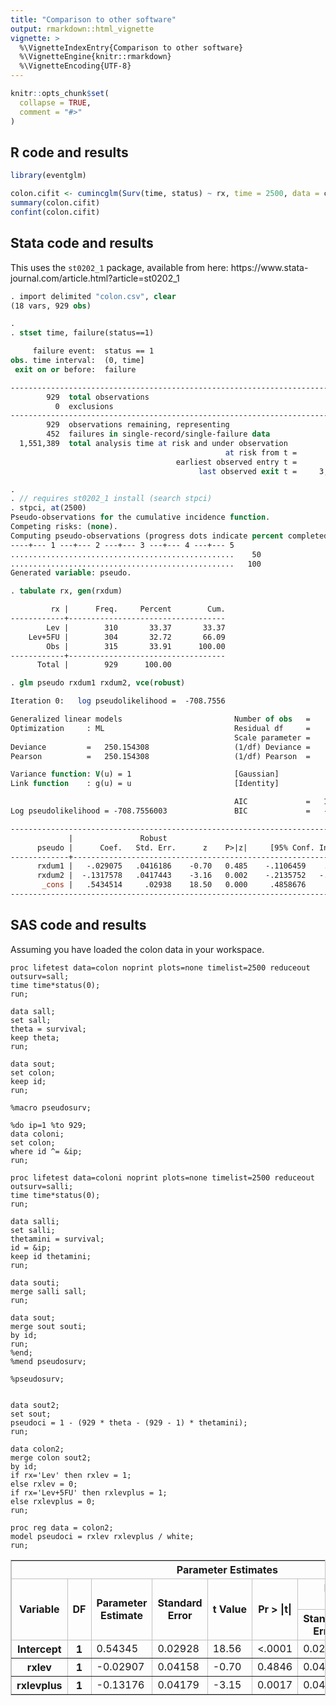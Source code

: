 ---
title: "Comparison to other software"
output: rmarkdown::html_vignette
vignette: >
  %\VignetteIndexEntry{Comparison to other software}
  %\VignetteEngine{knitr::rmarkdown}
  %\VignetteEncoding{UTF-8}
---

```{r, include = FALSE}
knitr::opts_chunk$set(
  collapse = TRUE,
  comment = "#>"
)
```

## R code and results

```{r setup}
library(eventglm)

colon.cifit <- cumincglm(Surv(time, status) ~ rx, time = 2500, data = colon)
summary(colon.cifit)
confint(colon.cifit)
```


## Stata code and results

This uses the `st0202_1` package, available from here: https://www.stata-journal.com/article.html?article=st0202_1


```{stata, include = TRUE, eval = FALSE}
. import delimited "colon.csv", clear
(18 vars, 929 obs)

. 
. stset time, failure(status==1)

     failure event:  status == 1
obs. time interval:  (0, time]
 exit on or before:  failure

------------------------------------------------------------------------------
        929  total observations
          0  exclusions
------------------------------------------------------------------------------
        929  observations remaining, representing
        452  failures in single-record/single-failure data
  1,551,389  total analysis time at risk and under observation
                                                at risk from t =         0
                                     earliest observed entry t =         0
                                          last observed exit t =     3,329

. 
. // requires st0202_1 install (search stpci)
. stpci, at(2500)
Pseudo-observations for the cumulative incidence function.
Competing risks: (none).
Computing pseudo-observations (progress dots indicate percent completed).
----+--- 1 ---+--- 2 ---+--- 3 ---+--- 4 ---+--- 5 
..................................................    50
..................................................   100
Generated variable: pseudo.

. tabulate rx, gen(rxdum)

         rx |      Freq.     Percent        Cum.
------------+-----------------------------------
        Lev |        310       33.37       33.37
    Lev+5FU |        304       32.72       66.09
        Obs |        315       33.91      100.00
------------+-----------------------------------
      Total |        929      100.00

. glm pseudo rxdum1 rxdum2, vce(robust)

Iteration 0:   log pseudolikelihood =  -708.7556  

Generalized linear models                         Number of obs   =        929
Optimization     : ML                             Residual df     =        926
                                                  Scale parameter =    .270145
Deviance         =   250.154308                   (1/df) Deviance =    .270145
Pearson          =   250.154308                   (1/df) Pearson  =    .270145

Variance function: V(u) = 1                       [Gaussian]
Link function    : g(u) = u                       [Identity]

                                                  AIC             =   1.532305
Log pseudolikelihood = -708.7556003               BIC             =   -6078.23

------------------------------------------------------------------------------
             |               Robust
      pseudo |      Coef.   Std. Err.      z    P>|z|     [95% Conf. Interval]
-------------+----------------------------------------------------------------
      rxdum1 |   -.029075   .0416186    -0.70   0.485    -.1106459    .0524959
      rxdum2 |  -.1317578   .0417443    -3.16   0.002    -.2135752   -.0499404
       _cons |   .5434514     .02938    18.50   0.000     .4858676    .6010352
------------------------------------------------------------------------------
```

## SAS code and results

Assuming you have loaded the colon data in your workspace.

```{sas, eval = FALSE}
proc lifetest data=colon noprint plots=none timelist=2500 reduceout outsurv=sall;
time time*status(0);
run;

data sall;
set sall;
theta = survival;
keep theta;
run;

data sout;
set colon;
keep id;
run;

%macro pseudosurv;

%do ip=1 %to 929;
data coloni;
set colon;
where id ^= &ip;
run;

proc lifetest data=coloni noprint plots=none timelist=2500 reduceout outsurv=salli;
time time*status(0);
run;

data salli;
set salli;
thetamini = survival;
id = &ip;
keep id thetamini;
run;

data souti;
merge salli sall;
run;

data sout; 
merge sout souti;
by id;
run;
%end;
%mend pseudosurv;

%pseudosurv;


data sout2;
set sout;
pseudoci = 1 - (929 * theta - (929 - 1) * thetamini);
run;

data colon2;
merge colon sout2;
by id;
if rx='Lev' then rxlev = 1;
else rxlev = 0;
if rx='Lev+5FU' then rxlevplus = 1;
else rxlevplus = 0;
run;

proc reg data = colon2;
model pseudoci = rxlev rxlevplus / white;
run;

``` 



<div align="center">
<table class="table" cellspacing="0" cellpadding="5" rules="all" frame="box" bordercolor="#C1C1C1" summary="Procedure Reg: Parameter Estimates">
<colgroup>
<col>
<col>
</colgroup>
<colgroup>
<col>
<col>
<col>
<col>
<col>
<col>
<col>
</colgroup>
<thead>
<tr>
<th class="c b header" colspan="9" scope="colgroup">Parameter Estimates</th>
</tr>
<tr>
<th class="l b header" rowspan="2" scope="col">Variable</th>
<th class="r b header" rowspan="2" scope="col">DF</th>
<th class="r b header" rowspan="2" scope="col">Parameter<br/>Estimate</th>
<th class="r b header" rowspan="2" scope="col">Standard<br/>Error</th>
<th class="r b header" rowspan="2" scope="col">t&nbsp;Value</th>
<th class="r b header" rowspan="2" scope="col">Pr&nbsp;&gt;&nbsp;|t|</th>
<th class="c b header" colspan="3" scope="colgroup">Heteroscedasticity Consistent</th>
</tr>
<tr>
<th class="r b header" scope="col">Standard<br/>Error</th>
<th class="r b header" scope="col">t&nbsp;Value</th>
<th class="r b header" scope="col">Pr&nbsp;&gt;&nbsp;|t|</th>
</tr>
</thead>
<tbody>
<tr>
<th class="l rowheader" scope="row">Intercept</th>
<th class="r data">1</th>
<td class="r data">0.54345</td>
<td class="r data">0.02928</td>
<td class="r data">18.56</td>
<td class="r data">&lt;.0001</td>
<td class="r data">0.02936</td>
<td class="r data">18.51</td>
<td class="r data">&lt;.0001</td>
</tr>
<tr>
<th class="l rowheader" scope="row">rxlev</th>
<th class="r data">1</th>
<td class="r data" nowrap>-0.02907</td>
<td class="r data">0.04158</td>
<td class="r data" nowrap>-0.70</td>
<td class="r data">0.4846</td>
<td class="r data">0.04160</td>
<td class="r data" nowrap>-0.70</td>
<td class="r data">0.4847</td>
</tr>
<tr>
<th class="l rowheader" scope="row">rxlevplus</th>
<th class="r data">1</th>
<td class="r data" nowrap>-0.13176</td>
<td class="r data">0.04179</td>
<td class="r data" nowrap>-3.15</td>
<td class="r data">0.0017</td>
<td class="r data">0.04172</td>
<td class="r data" nowrap>-3.16</td>
<td class="r data">0.0016</td>
</tr>
</tbody>
</table>
</div>
